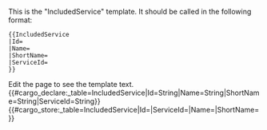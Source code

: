 <noinclude>
This is the "IncludedService" template.
It should be called in the following format:
<pre>
{{IncludedService
|Id=
|Name=
|ShortName=
|ServiceId=
}}
</pre>
Edit the page to see the template text.
{{#cargo_declare:_table=IncludedService|Id=String|Name=String|ShortName=String|ServiceId=String}}
</noinclude><includeonly>{{#cargo_store:_table=IncludedService|Id={{{Id|}}}|ServiceId={{{ServiceId|}}}|Name={{{Name|}}}|ShortName={{{ShortName|}}} }}</includeonly>